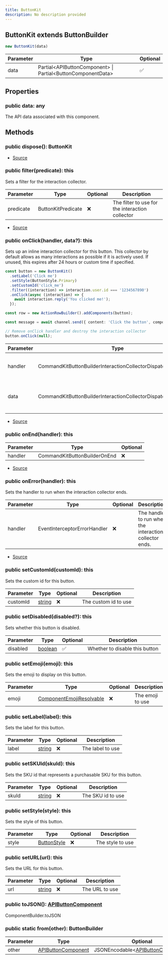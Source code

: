 ```yaml
---
title: ButtonKit
description: No description provided
---
```



## ButtonKit extends ButtonBuilder


```typescript
new ButtonKit(data)
```
| Parameter | Type | Optional |
| ----------- | ----------- | ----------- |
| data | Partial\<APIButtonComponent> \| Partial\<ButtonComponentData> | ✅ |


## Properties
### public data: any
The API data associated with this component.

## Methods
### public dispose(): ButtonKit
- [Source](https://github.com/underctrl-io/commandkit/blob/f8cc07d11d2ae5ed7f529adff1649936223e27b2/packages/commandkit/src/components/button/ButtonKit.ts#L222)
### public filter(predicate): this
Sets a filter for the interaction collector.



| Parameter | Type | Optional | Description |
| ----------- | ----------- | ----------- | ----------- |
| predicate | ButtonKitPredicate | ❌ | The filter to use for the interaction collector |


- [Source](https://github.com/underctrl-io/commandkit/blob/f8cc07d11d2ae5ed7f529adff1649936223e27b2/packages/commandkit/src/components/button/ButtonKit.ts#L164)
### public onClick(handler, data?): this
Sets up an inline interaction collector for this button. This collector by default allows as many interactions as possible if it is actively used.
If unused, this expires after 24 hours or custom time if specified.

```ts
const button = new ButtonKit()
  .setLabel('Click me')
  .setStyle(ButtonStyle.Primary)
  .setCustomId('click_me')
  .filter((interaction) => interaction.user.id === '1234567890')
  .onClick(async (interaction) => {
    await interaction.reply('You clicked me!');
  });

const row = new ActionRowBuilder().addComponents(button);

const message = await channel.send({ content: 'Click the button', components: [row] });

// Remove onClick handler and destroy the interaction collector
button.onClick(null);
```

| Parameter | Type | Optional | Description |
| ----------- | ----------- | ----------- | ----------- |
| handler | CommandKitButtonBuilderInteractionCollectorDispatch | ❌ | The handler to run when the button is clicked |
| data | CommandKitButtonBuilderInteractionCollectorDispatchContextData | ✅ | The context data to use for the interaction collector |


- [Source](https://github.com/underctrl-io/commandkit/blob/f8cc07d11d2ae5ed7f529adff1649936223e27b2/packages/commandkit/src/components/button/ButtonKit.ts#L92)
### public onEnd(handler): this
| Parameter | Type | Optional |
| ----------- | ----------- | ----------- |
| handler | CommandKitButtonBuilderOnEnd | ❌ |


- [Source](https://github.com/underctrl-io/commandkit/blob/f8cc07d11d2ae5ed7f529adff1649936223e27b2/packages/commandkit/src/components/button/ButtonKit.ts#L125)
### public onError(handler): this
Sets the handler to run when the interaction collector ends.



| Parameter | Type | Optional | Description |
| ----------- | ----------- | ----------- | ----------- |
| handler | EventInterceptorErrorHandler | ❌ | The handler to run when the interaction collector ends. |


- [Source](https://github.com/underctrl-io/commandkit/blob/f8cc07d11d2ae5ed7f529adff1649936223e27b2/packages/commandkit/src/components/button/ButtonKit.ts#L147)
### public setCustomId(customId): this
Sets the custom id for this button.



| Parameter | Type | Optional | Description |
| ----------- | ----------- | ----------- | ----------- |
| customId | [string](https://developer.mozilla.org/en-US/docs/Web/JavaScript/Reference/Global_Objects/String) | ❌ | The custom id to use |
### public setDisabled(disabled?): this
Sets whether this button is disabled.



| Parameter | Type | Optional | Description |
| ----------- | ----------- | ----------- | ----------- |
| disabled | [boolean](https://developer.mozilla.org/en-US/docs/Web/JavaScript/Reference/Global_Objects/Boolean) | ✅ | Whether to disable this button |
### public setEmoji(emoji): this
Sets the emoji to display on this button.



| Parameter | Type | Optional | Description |
| ----------- | ----------- | ----------- | ----------- |
| emoji | [ComponentEmojiResolvable](https://discord.js.org/docs/packages/discord.js/main/ComponentEmojiResolvable:TypeAlias) | ❌ | The emoji to use |
### public setLabel(label): this
Sets the label for this button.



| Parameter | Type | Optional | Description |
| ----------- | ----------- | ----------- | ----------- |
| label | [string](https://developer.mozilla.org/en-US/docs/Web/JavaScript/Reference/Global_Objects/String) | ❌ | The label to use |
### public setSKUId(skuId): this
Sets the SKU id that represents a purchasable SKU for this button.



| Parameter | Type | Optional | Description |
| ----------- | ----------- | ----------- | ----------- |
| skuId | [string](https://developer.mozilla.org/en-US/docs/Web/JavaScript/Reference/Global_Objects/String) | ❌ | The SKU id to use |
### public setStyle(style): this
Sets the style of this button.



| Parameter | Type | Optional | Description |
| ----------- | ----------- | ----------- | ----------- |
| style | [ButtonStyle](https://discord-api-types.dev/api/discord-api-types-v10/enum/ButtonStyle) | ❌ | The style to use |
### public setURL(url): this
Sets the URL for this button.



| Parameter | Type | Optional | Description |
| ----------- | ----------- | ----------- | ----------- |
| url | [string](https://developer.mozilla.org/en-US/docs/Web/JavaScript/Reference/Global_Objects/String) | ❌ | The URL to use |
### public toJSON(): [APIButtonComponent](https://discord-api-types.dev/api/discord-api-types-v10#APIButtonComponent)
ComponentBuilder.toJSON
### public static from(other): ButtonBuilder
| Parameter | Type | Optional |
| ----------- | ----------- | ----------- |
| other | [APIButtonComponent](https://discord-api-types.dev/api/discord-api-types-v10#APIButtonComponent) | JSONEncodable\<[APIButtonComponent](https://discord-api-types.dev/api/discord-api-types-v10#APIButtonComponent)> | ❌ |
